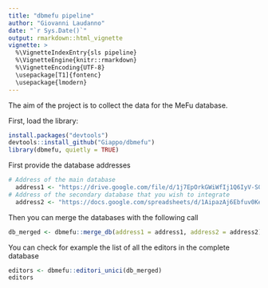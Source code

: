 ```yaml
---
title: "dbmefu pipeline"
author: "Giovanni Laudanno"
date: "`r Sys.Date()`"
output: rmarkdown::html_vignette
vignette: >
  %\VignetteIndexEntry{sls pipeline}
  %\VignetteEngine{knitr::rmarkdown}
  %\VignetteEncoding{UTF-8}
  \usepackage[T1]{fontenc}
  \usepackage{lmodern}
---
```


The aim of the project is to collect the data for the MeFu database.

First, load the library:

```r
install.packages("devtools")
devtools::install_github("Giappo/dbmefu")
library(dbmefu, quietly = TRUE)
```

First provide the database addresses

```r
# Address of the main database
  address1 <- "https://drive.google.com/file/d/1j7EpOrkGWiWfIj1Q6IyV-S0cqIzG90Em/"
# Address of the secondary database that you wish to integrate
  address2 <- "https://docs.google.com/spreadsheets/d/1AipazAj6Ebfuv0Kek4xMRYva8sodUQs-4AI3li0IbzY/"
```

Then you can merge the databases with the following call

```r
db_merged <- dbmefu::merge_db(address1 = address1, address2 = address2)
```

You can check for example the list of all the editors in the complete database

```r
editors <- dbmefu::editori_unici(db_merged)
editors
```
